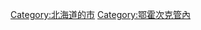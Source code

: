 {{Commonscat|Abashiri, Hokkaido}}
{{Catmore}}

{{DEFAULTSORT:Abashiri-shi}}
[[Category:北海道的市|Category:北海道的市]]
[[Category:鄂霍次克管內|Category:鄂霍次克管內]]